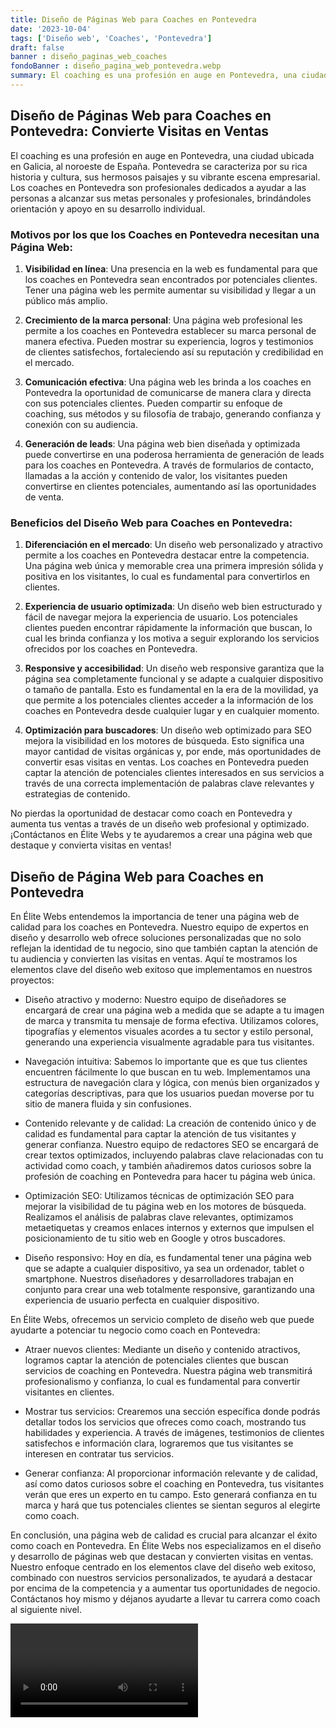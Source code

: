```yaml
---
title: Diseño de Páginas Web para Coaches en Pontevedra
date: '2023-10-04'
tags: ['Diseño web', 'Coaches', 'Pontevedra']
draft: false
banner : diseño_paginas_web_coaches
fondoBanner : diseño_pagina_web_pontevedra.webp
summary: El coaching es una profesión en auge en Pontevedra, una ciudad ubicada en Galicia, al noroeste de España. Pontevedra se caracteriza por su rica historia y cultura, sus hermosos paisajes y su vibrante escena empresarial. Los coaches en Pontevedra son profesionales dedicados a ayudar a las personas a alcanzar sus metas personales y profesionales, brindándoles orientación y apoyo en su desarrollo individual.
---
```


## Diseño de Páginas Web para Coaches en Pontevedra: Convierte Visitas en Ventas

El coaching es una profesión en auge en Pontevedra, una ciudad ubicada en Galicia, al noroeste de España. Pontevedra se caracteriza por su rica historia y cultura, sus hermosos paisajes y su vibrante escena empresarial. Los coaches en Pontevedra son profesionales dedicados a ayudar a las personas a alcanzar sus metas personales y profesionales, brindándoles orientación y apoyo en su desarrollo individual.

### Motivos por los que los Coaches en Pontevedra necesitan una Página Web:

1. **Visibilidad en línea**: Una presencia en la web es fundamental para que los coaches en Pontevedra sean encontrados por potenciales clientes. Tener una página web les permite aumentar su visibilidad y llegar a un público más amplio.

2. **Crecimiento de la marca personal**: Una página web profesional les permite a los coaches en Pontevedra establecer su marca personal de manera efectiva. Pueden mostrar su experiencia, logros y testimonios de clientes satisfechos, fortaleciendo así su reputación y credibilidad en el mercado.

3. **Comunicación efectiva**: Una página web les brinda a los coaches en Pontevedra la oportunidad de comunicarse de manera clara y directa con sus potenciales clientes. Pueden compartir su enfoque de coaching, sus métodos y su filosofía de trabajo, generando confianza y conexión con su audiencia.

4. **Generación de leads**: Una página web bien diseñada y optimizada puede convertirse en una poderosa herramienta de generación de leads para los coaches en Pontevedra. A través de formularios de contacto, llamadas a la acción y contenido de valor, los visitantes pueden convertirse en clientes potenciales, aumentando así las oportunidades de venta.

### Beneficios del Diseño Web para Coaches en Pontevedra:

1. **Diferenciación en el mercado**: Un diseño web personalizado y atractivo permite a los coaches en Pontevedra destacar entre la competencia. Una página web única y memorable crea una primera impresión sólida y positiva en los visitantes, lo cual es fundamental para convertirlos en clientes.

2. **Experiencia de usuario optimizada**: Un diseño web bien estructurado y fácil de navegar mejora la experiencia de usuario. Los potenciales clientes pueden encontrar rápidamente la información que buscan, lo cual les brinda confianza y los motiva a seguir explorando los servicios ofrecidos por los coaches en Pontevedra.

3. **Responsive y accesibilidad**: Un diseño web responsive garantiza que la página sea completamente funcional y se adapte a cualquier dispositivo o tamaño de pantalla. Esto es fundamental en la era de la movilidad, ya que permite a los potenciales clientes acceder a la información de los coaches en Pontevedra desde cualquier lugar y en cualquier momento.

4. **Optimización para buscadores**: Un diseño web optimizado para SEO mejora la visibilidad en los motores de búsqueda. Esto significa una mayor cantidad de visitas orgánicas y, por ende, más oportunidades de convertir esas visitas en ventas. Los coaches en Pontevedra pueden captar la atención de potenciales clientes interesados en sus servicios a través de una correcta implementación de palabras clave relevantes y estrategias de contenido.

No pierdas la oportunidad de destacar como coach en Pontevedra y aumenta tus ventas a través de un diseño web profesional y optimizado. ¡Contáctanos en Élite Webs y te ayudaremos a crear una página web que destaque y convierta visitas en ventas!

<GifSeo />

<Cta />

## Diseño de Página Web para Coaches en Pontevedra

En Élite Webs entendemos la importancia de tener una página web de calidad para los coaches en Pontevedra. Nuestro equipo de expertos en diseño y desarrollo web ofrece soluciones personalizadas que no solo reflejan la identidad de tu negocio, sino que también captan la atención de tu audiencia y convierten las visitas en ventas. Aquí te mostramos los elementos clave del diseño web exitoso que implementamos en nuestros proyectos:

- Diseño atractivo y moderno: Nuestro equipo de diseñadores se encargará de crear una página web a medida que se adapte a tu imagen de marca y transmita tu mensaje de forma efectiva. Utilizamos colores, tipografías y elementos visuales acordes a tu sector y estilo personal, generando una experiencia visualmente agradable para tus visitantes.

- Navegación intuitiva: Sabemos lo importante que es que tus clientes encuentren fácilmente lo que buscan en tu web. Implementamos una estructura de navegación clara y lógica, con menús bien organizados y categorías descriptivas, para que los usuarios puedan moverse por tu sitio de manera fluida y sin confusiones.

- Contenido relevante y de calidad: La creación de contenido único y de calidad es fundamental para captar la atención de tus visitantes y generar confianza. Nuestro equipo de redactores SEO se encargará de crear textos optimizados, incluyendo palabras clave relacionadas con tu actividad como coach, y también añadiremos datos curiosos sobre la profesión de coaching en Pontevedra para hacer tu página web única.

- Optimización SEO: Utilizamos técnicas de optimización SEO para mejorar la visibilidad de tu página web en los motores de búsqueda. Realizamos el análisis de palabras clave relevantes, optimizamos metaetiquetas y creamos enlaces internos y externos que impulsen el posicionamiento de tu sitio web en Google y otros buscadores.

- Diseño responsivo: Hoy en día, es fundamental tener una página web que se adapte a cualquier dispositivo, ya sea un ordenador, tablet o smartphone. Nuestros diseñadores y desarrolladores trabajan en conjunto para crear una web totalmente responsive, garantizando una experiencia de usuario perfecta en cualquier dispositivo.

En Élite Webs, ofrecemos un servicio completo de diseño web que puede ayudarte a potenciar tu negocio como coach en Pontevedra:

- Atraer nuevos clientes: Mediante un diseño y contenido atractivos, logramos captar la atención de potenciales clientes que buscan servicios de coaching en Pontevedra. Nuestra página web transmitirá profesionalismo y confianza, lo cual es fundamental para convertir visitantes en clientes.

- Mostrar tus servicios: Crearemos una sección específica donde podrás detallar todos los servicios que ofreces como coach, mostrando tus habilidades y experiencia. A través de imágenes, testimonios de clientes satisfechos e información clara, lograremos que tus visitantes se interesen en contratar tus servicios.

- Generar confianza: Al proporcionar información relevante y de calidad, así como datos curiosos sobre el coaching en Pontevedra, tus visitantes verán que eres un experto en tu campo. Esto generará confianza en tu marca y hará que tus potenciales clientes se sientan seguros al elegirte como coach.

En conclusión, una página web de calidad es crucial para alcanzar el éxito como coach en Pontevedra. En Élite Webs nos especializamos en el diseño y desarrollo de páginas web que destacan y convierten visitas en ventas. Nuestro enfoque centrado en los elementos clave del diseño web exitoso, combinado con nuestros servicios personalizados, te ayudará a destacar por encima de la competencia y a aumentar tus oportunidades de negocio. Contáctanos hoy mismo y déjanos ayudarte a llevar tu carrera como coach al siguiente nivel.

<Video />

<CtaBot job='Coaches' city='Pontevedra'/>

<Gmaps query='Pontevedra+españa+maps' />
